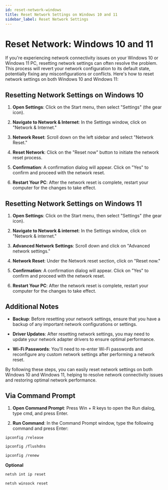 ```yaml
---
id: reset-network-windows
title: Reset Network Settings on Windows 10 and 11
sidebar_label: Reset Network Settings
---
```


# Reset Network: Windows 10 and 11

If you're experiencing network connectivity issues on your Windows 10 or Windows 11 PC, resetting network settings can often resolve the problem. This process will revert your network configuration to its default state, potentially fixing any misconfigurations or conflicts. Here's how to reset network settings on both Windows 10 and Windows 11:

## Resetting Network Settings on Windows 10

1. **Open Settings**: Click on the Start menu, then select "Settings" (the gear icon).

2. **Navigate to Network & Internet**: In the Settings window, click on "Network & Internet."

3. **Network Reset**: Scroll down on the left sidebar and select "Network Reset."

4. **Reset Network**: Click on the "Reset now" button to initiate the network reset process.

5. **Confirmation**: A confirmation dialog will appear. Click on "Yes" to confirm and proceed with the network reset.

6. **Restart Your PC**: After the network reset is complete, restart your computer for the changes to take effect.

## Resetting Network Settings on Windows 11

1. **Open Settings**: Click on the Start menu, then select "Settings" (the gear icon).

2. **Navigate to Network & internet**: In the Settings window, click on "Network & internet."

3. **Advanced Network Settings**: Scroll down and click on "Advanced network settings."

4. **Network Reset**: Under the Network reset section, click on "Reset now."

5. **Confirmation**: A confirmation dialog will appear. Click on "Yes" to confirm and proceed with the network reset.

6. **Restart Your PC**: After the network reset is complete, restart your computer for the changes to take effect.

## Additional Notes

- **Backup**: Before resetting your network settings, ensure that you have a backup of any important network configurations or settings.
  
- **Driver Updates**: After resetting network settings, you may need to update your network adapter drivers to ensure optimal performance.

- **Wi-Fi Passwords**: You'll need to re-enter Wi-Fi passwords and reconfigure any custom network settings after performing a network reset.

By following these steps, you can easily reset network settings on both Windows 10 and Windows 11, helping to resolve network connectivity issues and restoring optimal network performance.


## Via Command Prompt

1. **Open Command Prompt**: Press Win + R keys to open the Run dialog, type cmd, and press Enter.

2. **Run Command**: In the Command Prompt window, type the following command and press Enter:

```sh
ipconfig /release
```

```sh
ipconfig /flushdns
```
```sh
ipconfig /renew
```

**Optional**

```sh
netsh int ip reset
```

```sh
netsh winsock reset
```
